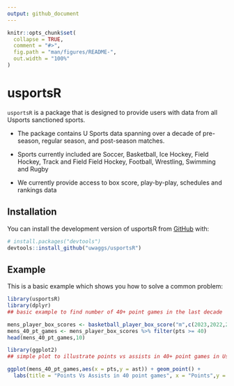 ```yaml
---
output: github_document
---
```


<!-- README.md is generated from README.Rmd. Please edit that file -->

```r
knitr::opts_chunk$set(
  collapse = TRUE,
  comment = "#>",
  fig.path = "man/figures/README-",
  out.width = "100%"
)
```

# usportsR

<!-- badges: start -->
<!-- badges: end -->

`usportsR` is a package that is designed to provide users with data from all Usports
sanctioned sports.

- The package contains U Sports data spanning over a decade of pre-season, regular season, and post-season matches.

- Sports currently included are Soccer, Basketball, Ice Hockey, Field Hockey, Track and Field
Field Hockey, Football, Wrestling, Swimming and Rugby

- We currently provide access to box score, play-by-play, schedules and rankings data 

## Installation

You can install the development version of usportsR from [GitHub](https://github.com/) with:

``` r
# install.packages("devtools")
devtools::install_github("uwaggs/usportsR")
```

## Example

This is a basic example which shows you how to solve a common problem:

```r
library(usportsR)
library(dplyr)
## basic example to find number of 40+ point games in the last decade

mens_player_box_scores <- basketball_player_box_score("m",c(2023,2022,2021,2019,2018,2017,2016,2015,2014))
mens_40_pt_games <- mens_player_box_scores %>% filter(pts >= 40)
head(mens_40_pt_games,10)
```

```r
library(ggplot2)
## simple plot to illustrate points vs assists in 40+ point games in Usport basketball games

ggplot(mens_40_pt_games,aes(x = pts,y = ast)) + geom_point() +
  labs(title = "Points Vs Assists in 40 point games", x = "Points",y = "Assists")

```


